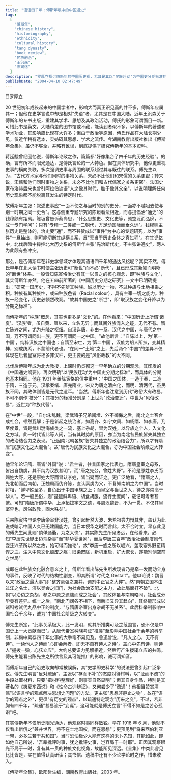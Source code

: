 ```yaml
---
title: "语语四千年：傅斯年眼中的中国通史"
tags:
  [
    "傅斯年",
    "chinese history",
    "historiography",
    "ethnicity",
    "cultural history",
    "tang dynasty",
    "book review",
    "民族融合",
    "王汎森",
    "陈寅恪"
  ]
description: "罗厚立探讨傅斯年的中国历史观，尤其是其以'民族迁动'为中国史分期标准的理论。傅斯年认为中国历史可分为'第一中国'（汉族时期）和'第二中国'（种族混合的唐代及以后），主张历史研究应关注事件与其时代的横向联系，强调种族与文化的关系如何塑造历史发展。文章评析了傅斯年对隋唐政权民族构成的观点，其'史学即史料学'主张的真实内涵，以及他对时事的敏锐洞察力。"
publishDate: "2004-04-10 02:47:49"
---
```


□罗厚立

20 世纪初年成长起来的中国学者中，影响大而真正识见高的并不多，傅斯年应属其一；但他在史学言说中却是相对"失语"者，尤其是在中国大陆。近年王汎森关于傅斯年的专书出版，重建其学术、思想及其政治活动，傅氏的形象可谓面目一新。可惜此书是英文，大陆稍差的图书馆或不藏，能读到者似不多。以傅斯年的著述和学术功业，其影响应比现在大许多；但由于政治等原因，傅氏作品在大陆长期少见，仅近年稍有选本，实妨碍其思想、学术之流传。今湖南教育出版社推出《傅斯年全集》，虽仍不够全，并略有讹误，到底提供了研究傅斯年的基本资料。

蒋廷黻曾经回忆说，傅斯年论政之作，篇篇都"好像集合了四千年的历史经验"。的确，言有所本而眼光通达，是傅氏言论的一大特色。但在具体研究中，他似更重视史事的横向关联，多次强调史事与周围的联系超过其与既往的联系。傅先生以为，"古代方术家与他们同时的事物关系，未必不比他们和宋儒的关系更密；转来说，宋儒和他们同时事物之关系，未必不比他们和古代儒家之关系更密"。法国史家布洛赫后来也曾引阿拉伯谚语"人之像其时代，胜于像其父亲"，以说明理解任何历史现象都不能脱离其发生的特定时代。

故傅斯年主张：叙述史事应"一面不使之与当时的别的史分，一面亦不越俎去使与别一时期之同一史合"。这与侧重专题研究的陈垣看法相近，而与提倡治"通史"的钱穆颇有距离。陈垣曾告诉蔡尚思，"什么思想史、文化史等，颇空泛而弘廓，不成一专门学问"；只有"专精一二类或一二朝代，方足动国际而垂久远"。钱穆则主张历史是整体的，治史要"通"，而不甚赞成以"事件"为中心的专题研究，以为"事件"一旦抽出，则可能切断其纵横关系，反"无当于历史全体之真过程"。在其记忆中，北伐后暗中操控北大历史系的傅斯年主张"先治断代史，不主张讲通史"，两人为此颇有些冲突。

那么，是否傅斯年在非史学领域才体现其语语四千年的通达风格呢？其实不然，傅氏早年在北大读书时便主张历史可"断世"而不必"断代"，且已形成其新颖而明晰的"断世"体系。一般皆知陈寅恪治史有其一以贯之的核心观念，即"种族与文化"，其实傅斯年亦然。他在五四前所著的《中国历史分期之研究》一文中已明确提出："研究一国历史，不得不先辨其种族。诚以历史一物，不过种族与土地相乘之积。种族有其种族性，或曰种族色者（Racial colour），具有主宰一切之能力。种族一经变化，历史必顿然改观。"故其中国史之"断世"，即"取汉族之变化升降以为分期之标准"。

而傅斯年的"种族"概念，其实也更多是"文化"的。在他看来："中国历史上所谓'诸夏'、'汉族'者，虽自黄、唐以来，立名无异；而其间外族混入之迹，无代不有。隋亡陈兴之间，尤为升降之枢纽。自汉迄唐，非由一系。汉代之中国，与唐代之中国，万不可谓同出一族，更不可谓同一之中国。"故他断言："自陈以上，为'第一中国'，纯粹汉族之中国也；自隋至宋亡，为'第二中国'，汉族为胡人所挟，变其精神，别成统系，不蒙前代者也。"在同一"土地"之上，先后两个"中国"的差异不仅体现在后者皇室将相多非汉种，更主要的是"风俗政教"的大不同。

北伐后傅斯年成为北大教授，上课时仍贯彻这一早年确立的分期观念，其印发的《中国通史纲要》，再次明确"以'民族迁动'为中国史分期之标准"，而具体的分期也基本相同。他在 1931 年给陈寅恪的信中重申："中国之国体，一造于秦，二造于隋，三造于元。汉承秦绪、唐完隋业，宋又为唐之清白化，而明、清两代，虽民族不同，其政体则皆是元代之遗耳。"当然，傅斯年也注意到历代"政俗大有改易，不可不别作'枝分'"；其枝分的标准分别是：上世为"政治变迁"，中世为"风俗改易"，近世为"种族代替"。

在"中世"一段，"自尔朱乱魏，梁武诸子兄弟阋墙、外不御侮之后，南北之土客合成社会，顿然瓦解；于是新起之统治者，如高齐、如宇文周、如杨隋、如李唐，乃至侯景，皆是武川渤海族类之一流，塞上杂胡，冒为汉姓，以异族之个人，入文化之方域。此一时代皆此等人闹，当有其时势的原因，亦当为南北各民族皆失其独立的政治结合力之表现。"正因南北朝各族"皆失其独立的政治结合力"，所以才有隋唐"民族文化之大混合"。故"唐代为民族文化之大混合，亦为中国社会阶级之大转变"。

他早年论证隋、唐皆"外国"说："君主者，往昔国家之代表也。隋唐皇室之母系，皆出自魏虏，其不纯为汉族甚明"。而"唐之先公，曾姓大野"。不论是原姓李氏而赐姓大野，还是原姓大野而冒认李姓，皆当疑而证之。更广泛地看，"隋唐之人，先北朝而后南朝，正魏周而伪齐陈，直认索虏为父，不复知南朝之为中国"。当时将相，"鲜卑姓至多，自负出于中国甲族之上；而皇室与当世之人，待之亦崇高于华人"。若一般民俗，则"琵琶鲜卑语、胡食胡服，流行士庶间"，载记可考者甚繁。可知"隋唐所谓中华，上承拓拔宇文之遗，与周汉魏晋，不为一贯。不仅其皇室异也，风俗政教，固大殊矣"。

后来陈寅恪申论李唐帝室非汉姓，曾引起轩然大波，朱希祖尝力辩其非，盖认为此说或暗示中国人久已无建国能力，当日本侵华之时而言此，太不合时宜。早存此见的傅先生闻此则"倘佯通衢，为之大快"。其实陈先生所见者远，在他看来，必知"李唐先世疑出边荒杂类"而"非华夏世家"，而后李唐三百年"政治社会制度风气变迁兴革所以然之故，始可得而推论"。故"李唐一族之所以崛兴，盖取塞外野蛮精悍之血，注入中原文化颓废之躯；旧染既除，新机重启，扩大恢长，遂能别创空前之世局"。

或即在此种族文化融合意义之上，傅斯年看出陈先生所发现者乃是牵一发而动全身的事件，反映了时代的结构性剧变，即其所谓"时代之 Gestalt"。他申论说：魏晋以来"政治之最大事"即"整齐豪强之兼并，调剂中正官之大弊"。然"南朝立国本由过江之名士，济以吴会之旧门，为社会政治支配之主力，故此局面打不破"。北朝"以沿边之杂胡，参之中原之遗族而成之社会"，其政体虽与南朝略同，社会成分毕竟有差异。统一之后，"南北门阀各不相下，而新旧又异其趋向"，其终能形成以诸科考试代九品中正的制度，"与隋唐帝室出身杂胡不无关系"。此后科举制影响中国社会千余年，诚为"中国社会阶级之大转变"。

傅先生断定，"此事关系极大，此一发明，就其所推类可及之范围言，恐不仅是中国史上一大贡献而已"。从唐代帝室种族考证"推类"至影响中国社会千余年的科举制，非胸中素存四千年史事的大手笔不易见及。鲁迅曾说，"凡人之心，无不有诗"。一读他人之诗而"心即会解者，即无不自有诗人之诗"。盖心中先有诗，则诗人"握拨一弹，心弦立应"。大约总要识力见解相近，然后可产生拨辄立应的共鸣。傅先生能看出陈先生之所欲言及其可能推广的影响，诚可谓知音。

而傅斯年自己的治史取向却常被误解，其"史学即史料学"的说法更曾引起广泛争议。傅先生明言"反对疏通"，主张以"存而不补"的态度对待材料，以"证而不疏"的手段处置材料，只要"把材料整理好，则事实自然显明"；但其自身作品，特别是其著名的《夷夏东西说》和《性命古训辨证》，又何尝少了"疏通"！他相当赞赏清儒"以语言学的观点解决思想史问题"的方法，更主张"思想非静止之物"，故在"语学的观点之外"，更须"有历史的观点"，以疏通特定观念"历来之变"。不过，若非胸有四千年，"疏通"甚易流于"妄诞"，这可能就是傅氏立言"不得不如是之苦心孤诣"吧。

其实傅斯年不仅历史眼光通达，他观察时事同样敏锐。早在 1918 年 6 月，他就不仅看出新俄之"兼并世界，将不在土地国权，而在思想"；更预见到"将来西伯利亚一带，必多生若干共和国"。当时恐怕极少人能有这样的未卜先知，其能如此，即如他自己所说，"吾辈批评时事，犹之批评史事，岂容局于一时耶"。正因其观察眼光不局于一时，复有其一贯的种族文化视角，故能所见深远。《全集》中类此睿见比比皆是，实在值得认真研读；其书信、遗稿中还有不少论学论时之作，惜未收入。

《傅斯年全集》，欧阳哲生编，湖南教育出版社，2003 年。
